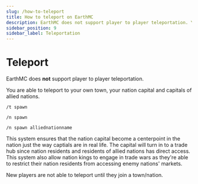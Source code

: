 ---
slug: /how-to-teleport
title: How to teleport on EarthMC
description: EarthMC does not support player to player teleportation. You are able to teleport to your own town, your nation capital and capitals of allied nations.
sidebar_position: 9
sidebar_label: Teleportation
---
# Teleport
EarthMC does **not** support player to player teleportation.

You are able to teleport to your own town, your nation capital and capitals of allied nations.

`/t spawn`

`/n spawn`

`/n spawn alliednationname`

This system ensures that the nation capital become a centerpoint in the nation just the way captials are in real life. The capital will turn in to a trade hub since nation residents and residents of allied nations has direct access. This system also allow nation kings to engage in trade wars as they're able to restrict their nation residents from accessing enemy nations' markets. 

New players are not able to teleport until they join a town/nation.